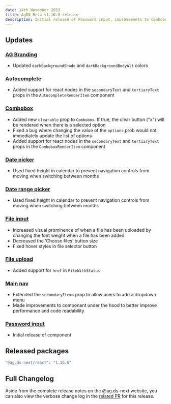 ```yaml
---
date: 14th November 2023
title: AgDS Beta v1.16.0 release
description: Initial release of Password input, improvements to Combobox, plus various minor bug fixes and improvements.
---
```


## Updates

### [AG Branding](/components/autocomplete)

- Updated `darkBackgroundShade` and `darkBackgroundBodyAlt` colors

### [Autocomplete](/components/autocomplete)

- Added support for react nodes in the `secondaryText` and `tertiaryText` props in the `AutocompleteRenderItem` component

### [Combobox](/components/combobox)

- Added new `clearable` prop to `Combobox`. If true, the clear button ("x") will be rendered when there is a selected option
- Fixed a bug where changing the value of the `options` prob would not immediately update the list of options
- Added support for react nodes in the `secondaryText` and `tertiaryText` props in the `ComboboxRenderItem` component

### [Date picker](/components/date-picker)

- Used fixed height in calendar to prevent navigation controls from moving when switching between months

### [Date range picker](/components/date-range-picker)

- Used fixed height in calendar to prevent navigation controls from moving when switching between months

### [File input](/components/file-input)

- Increased visual prominence of when a file has been uploaded by changing the font weight when a file has been added
- Decreased the ‘Choose files’ button size
- Fixed hover styles in file selector button

### [File upload](/components/file-upload)

- Added support for `href` in `FileWithStatus`

### [Main nav](/components/main-nav)

- Extended the `secondaryItems` prop to allow users to add a dropdown menu
- Made improvements to component under the hood to better improve performance and code readability

### [Password input](/components/password-input)

- Initial release of component

## Released packages

```sh
"@ag.ds-next/react": "1.16.0"
```

## Full Changelog

Aside from the complete release notes on the @ag.ds-next website, you can also view the verbose change log in the [related PR](https://github.com/agriculturegovau/agds-next/pull/1472) for this release.
